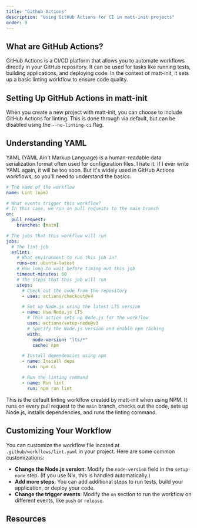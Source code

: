 ```yaml
---
title: "Github Actions"
description: "Using GitHub Actions for CI in matt-init projects"
order: 9
---
```


## What are GitHub Actions?

GitHub Actions is a CI/CD platform that allows you to automate workflows directly in your GitHub repository. It can be used for tasks like running tests, building applications, and deploying code. In the context of matt-init, it sets up a basic linting workflow to ensure code quality.

## Setting Up GitHub Actions in matt-init

When you create a new project with matt-init, you can choose to include GitHub Actions for linting. This is done through via default, but can be disabled using the `--no-linting-ci` flag.

## Understanding YAML

YAML (YAML Ain't Markup Language) is a human-readable data serialization format often used for configuration files. I hate it. If I ever write YAML again, it will be too soon. But it's widely used in GitHub Actions workflows, so you'll need to understand the basics.

```yaml
# The name of the workflow
name: Lint (npm)

# What events trigger this workflow?
# In this case, we run on pull requests to the main branch
on:
  pull_request:
    branches: [main]

# The jobs that this workflow will run
jobs:
  # The lint job
  eslint:
    # What environment to run this job in?
    runs-on: ubuntu-latest
    # How long to wait before timing out this job
    timeout-minutes: 60
    # The steps that this job will run
    steps:
      # Check out the code from the repository
      - uses: actions/checkout@v4

      # Set up Node.js using the latest LTS version
      - name: Use Node.js LTS
        # This action sets up Node.js for the workflow
        uses: actions/setup-node@v3
        # Specify the Node.js version and enable npm caching
        with:
          node-version: "lts/*"
          cache: npm

      # Install dependencies using npm
      - name: Install deps
        run: npm ci

      # Run the linting command
      - name: Run lint
        run: npm run lint
```

This is the default linting workflow created by matt-init when using NPM. It runs on every pull request to the `main` branch, checks out the code, sets up Node.js, installs dependencies, and runs the linting command.

## Customizing Your Workflow

You can customize the workflow file located at `.github/workflows/lint.yaml` in your project. Here are some common customizations:

- **Change the Node.js version**: Modify the `node-version` field in the `setup-node` step. (If you use Nix, this is handled automatically.)
- **Add more steps**: You can add additional steps to run tests, build your application, or deploy your code.
- **Change the trigger events**: Modify the `on` section to run the workflow on different events, like `push` or `release`.

## Resources

<div className="grid grid-cols-1 md:grid-cols-2 gap-4">
  <CardLink
    href="/docs/usage/eslint"
    title="ESLint Guide"
    description="Learn how to configure and use ESLint"
  />
  <CardLink
    href="/docs/usage/nix"
    title="Nix"
    description="Learn how to use Nix for reproducible development environments"
  />
  <CardLink
    href="https://noyaml.com/"
    title="No YAML"
    description="A rant on why YAML is terrible"
  />
  <CardLink
    href="https://docs.github.com/en/actions"
    title="GitHub Actions Documentation"
    description="Official documentation for GitHub Actions"
  />
</div>